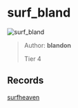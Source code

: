
# surf_bland

![surf_bland](https://raw.githubusercontent.com/Sayt123/SurfMapPics/Maps-and-bonuses/csgo/surf_bland.jpg)

> Author: **blandon**
>
> Tier 4

## Records

[surfheaven](https://surfheaven.eu/map/surf_bland)
